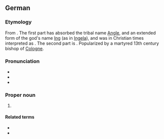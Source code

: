 ==German==
{{wikipedia|lang=de}}

===Etymology===
From {{der|de|goh|-}}. The first part has absorbed the tribal name [[Angle]], and an extended form of the god's name [[Ing]] (as in [[Ingela]]), and was in Christian times interpreted as {{m|de|Engel||an angel}}. The second part is {{m|goh|beraht||bright}}. Popularized by a martyred 13th century bishop of [[Cologne]].

===Pronunciation===
* {{IPA|de|/ˈɛŋl.bɛrt/|[ˈɛŋl̩.bɛɐ̯t]}}
* {{audio|de|De-Engelbert.ogg|Audio}}
* {{audio|de|De-Engelbert2.ogg|Audio}}

===Proper noun===
{{de-proper noun|m}}

# {{given name|de|male}}

====Related terms====
* {{l|de|Engel}}
* {{l|de|Engelbrecht}}